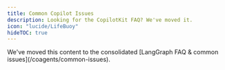 ```yaml
---
title: Common Copilot Issues
description: Looking for the CopilotKit FAQ? We've moved it.
icon: "lucide/LifeBuoy"
hideTOC: true
---
```


<Callout>
    We've moved this content to the consolidated [LangGraph FAQ & common issues](/coagents/common-issues).
</Callout>
